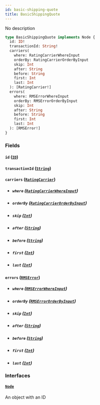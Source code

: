 ```yaml
---
id: basic-shipping-quote
title: BasicShippingQuote
---
```


No description

```graphql
type BasicShippingQuote implements Node {
  id: ID!
  transactionId: String!
  carriers(
    where: RatingCarrierWhereInput
    orderBy: RatingCarrierOrderByInput
    skip: Int
    after: String
    before: String
    first: Int
    last: Int
  ): [RatingCarrier!]
  errors(
    where: RMSErrorWhereInput
    orderBy: RMSErrorOrderByInput
    skip: Int
    after: String
    before: String
    first: Int
    last: Int
  ): [RMSError!]
}
```

### Fields

#### `id` ([`ID`](../rate-manager-service/scalars/id))

#### `transactionId` ([`String`](../rate-manager-service/scalars/string))

#### `carriers` ([`RatingCarrier`](../rate-manager-service/objects/rating-carrier))

- ##### `where` ([`RatingCarrierWhereInput`](../rate-manager-service/inputs/rating-carrier-where-input))

- ##### `orderBy` ([`RatingCarrierOrderByInput`](../rate-manager-service/enums/rating-carrier-order-by-input))

- ##### `skip` ([`Int`](../rate-manager-service/scalars/int))

- ##### `after` ([`String`](../rate-manager-service/scalars/string))

- ##### `before` ([`String`](../rate-manager-service/scalars/string))

- ##### `first` ([`Int`](../rate-manager-service/scalars/int))

- ##### `last` ([`Int`](../rate-manager-service/scalars/int))

#### `errors` ([`RMSError`](../rate-manager-service/objects/rmserror))

- ##### `where` ([`RMSErrorWhereInput`](../rate-manager-service/inputs/rmserror-where-input))

- ##### `orderBy` ([`RMSErrorOrderByInput`](../rate-manager-service/enums/rmserror-order-by-input))

- ##### `skip` ([`Int`](../rate-manager-service/scalars/int))

- ##### `after` ([`String`](../rate-manager-service/scalars/string))

- ##### `before` ([`String`](../rate-manager-service/scalars/string))

- ##### `first` ([`Int`](../rate-manager-service/scalars/int))

- ##### `last` ([`Int`](../rate-manager-service/scalars/int))

### Interfaces

#### [`Node`](../rate-manager-service/interfaces/node)

An object with an ID
